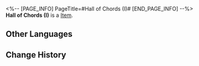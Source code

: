 <%-- [PAGE_INFO]
PageTitle=#Hall of Chords (I)#
[END_PAGE_INFO] --%>
{{Item Infobox
|id          = 252460
|image       = Item Hall of Chords (I).png{{subst:void|<!--$UPLOAD:<<SpriteOutput/Quest/PlanetFes/SwapCardPic/SwapCardPiece/4009_1.png>-<Item Hall of Chords (I).png>-<Item Icons>>-->}}
|type        = 
|invCategory = 
|rarity      = 5
|effect      = 
|description = Complete a Memory Card set to gain buffs.
}}
{{Description|The trailblazing memories deep in your mind will provide inspiration to the game once you recall it in full.}}
'''Hall of Chords (I)''' is a [[Item]].

==Other Languages==
{{Other Languages
|en   = Hall of Chords (I)
|zhs  = 调弦之厅-Ⅰ
|zht  = 調絃之廳-Ⅰ
|ja   = 調弦の間-I
|ko   = 조현의 로비-Ⅰ
|es   = Sala de la afinación&nbsp;I
|fr   = Hall des accords (I)
|ru   = Зал гармонизации I
|th   = โถงแห่งนักปรับเสียง I
|vi   = Sảnh Điều Khiển Hợp Âm-I
|de   = Halle der Harmonie (I)
|id   = Hall of Chords I
|pt   = Saguão dos Acordes (I)
}}

==Change History==
{{Change History|3.2}}